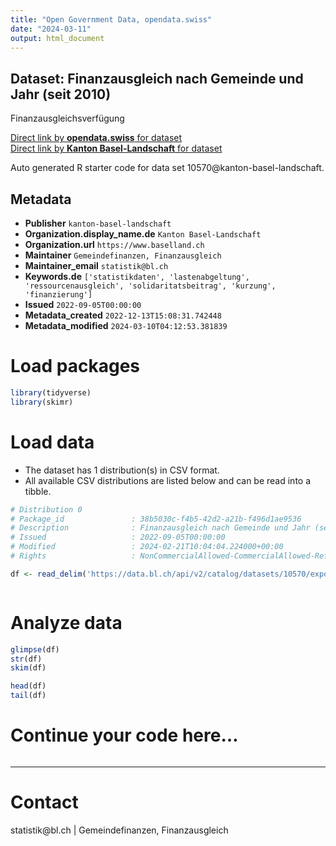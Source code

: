 ```yaml
---
title: "Open Government Data, opendata.swiss"
date: "2024-03-11"
output: html_document
---
```


## Dataset: Finanzausgleich nach Gemeinde und Jahr (seit 2010)

Finanzausgleichsverfügung

[Direct link by **opendata.swiss** for dataset](https://opendata.swiss/de/dataset/finanzausgleich-nach-gemeinde-und-jahr-ab-2010)<br>
[Direct link by **Kanton Basel-Landschaft** for dataset](https://data.bl.ch/explore/dataset/10570/)

Auto generated R starter code for data set 10570@kanton-basel-landschaft.

## Metadata

- **Publisher** `kanton-basel-landschaft`
- **Organization.display_name.de** `Kanton Basel-Landschaft`
- **Organization.url** `https://www.baselland.ch`
- **Maintainer** `Gemeindefinanzen, Finanzausgleich`
- **Maintainer_email** `statistik@bl.ch`
- **Keywords.de** `['statistikdaten', 'lastenabgeltung', 'ressourcenausgleich', 'solidaritatsbeitrag', 'kurzung', 'finanzierung']`
- **Issued** `2022-09-05T00:00:00`
- **Metadata_created** `2022-12-13T15:08:31.742448`
- **Metadata_modified** `2024-03-10T04:12:53.381839`


# Load packages

```r

library(tidyverse)
library(skimr)

```

# Load data

-   The dataset has 1 distribution(s) in CSV format.
-   All available CSV distributions are listed below and can be read into a tibble.

```r

# Distribution 0
# Package_id               : 38b5030c-f4b5-42d2-a21b-f496d1ae9536
# Description              : Finanzausgleich nach Gemeinde und Jahr (seit 2010) (csv)
# Issued                   : 2022-09-05T00:00:00
# Modified                 : 2024-02-21T10:04:04.224000+00:00
# Rights                   : NonCommercialAllowed-CommercialAllowed-ReferenceRequired

df <- read_delim('https://data.bl.ch/api/v2/catalog/datasets/10570/exports/csv')



```

# Analyze data

```r

glimpse(df)
str(df)
skim(df)

head(df)
tail(df)

```

# Continue your code here...

```r

```

------------------------------------------------------------------------

# Contact

statistik@bl.ch | Gemeindefinanzen, Finanzausgleich
